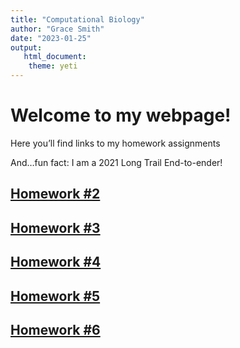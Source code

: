 ```yaml
---
title: "Computational Biology"
author: "Grace Smith"
date: "2023-01-25"
output: 
   html_document:
    theme: yeti
---
```


# Welcome to my webpage!

Here you'll find links to my homework assignments

And...fun fact: I am a 2021 Long Trail End-to-ender!


## [Homework #2](newpage.html)

## [Homework #3](homework3.html)

## [Homework #4](homework4.html)

## [Homework #5](homework5.html)

## [Homework #6](homework6.html)



